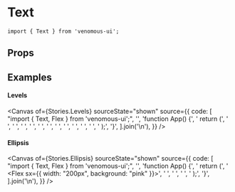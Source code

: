 
<Meta of={Stories} />

# Text

```tsx
import { Text } from 'venomous-ui';
```

## Props

<Controls />
<Canvas of={Stories.Default} />

## Examples

#### Levels

<Canvas
  of={Stories.Levels}
  sourceState="shown"
  source={{
    code: [
      "import { Text, Flex } from 'venomous-ui';",
      '',
      'function App() {',
      '  return (',
      '    <Flex gap={2}>',
      '      <Text isTitle titleLevel="h1" text="h1.Heading" />',
      '      <Text isTitle titleLevel="h2" text="h2.Heading" />',
      '      <Text isTitle titleLevel="h3" text="h3.Heading" />',
      '      <Text isTitle titleLevel="h4" text="h4.Heading" />',
      '      <Text isTitle titleLevel="h5" text="h5.Heading" />',
      '      <Text isTitle titleLevel="h6" text="h6.Heading" />',
      '      <Text text="body.Heading" />',
      '      <Text bold text="body.Heading Bold"  />',
      '      <Text isLabel text="label.Heading" />',
      '    </Flex>',
      '  );',
      '}',
    ].join('\n'),
  }}
/>

#### Ellipsis

<Canvas
  of={Stories.Ellipsis}
  sourceState="shown"
  source={{
    code: [
      "import { Text, Flex } from 'venomous-ui';",
      '',
      'function App() {',
      '  return (',
      '    <Flex sx={{ width: "200px", background: "pink" }}>',
      '      <Text text="ABCDEFGHIJKLMNOPQRSTUVWXYZ" />',
      '      <Text text="ABCDEFGHIJKLMNOPQRSTUVWXYZ" ellipsis />',
      '    </Flex>',
      '  );',
      '}',
    ].join('\n'),
  }}
/>
